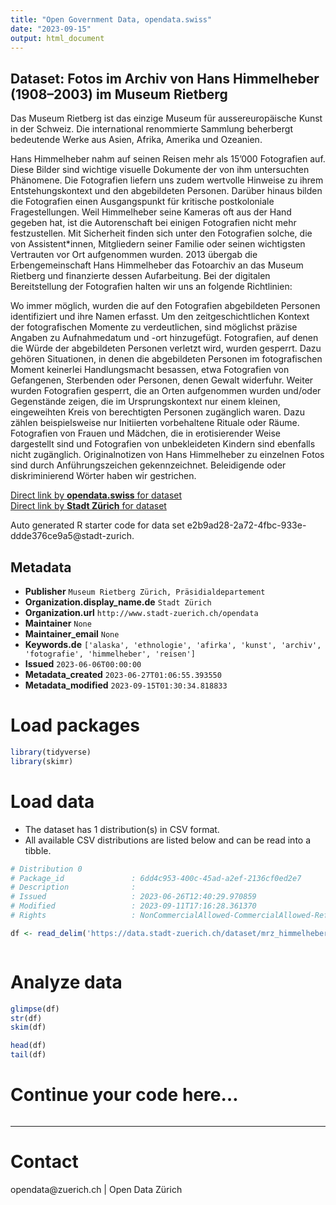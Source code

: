 ```yaml
---
title: "Open Government Data, opendata.swiss"
date: "2023-09-15"
output: html_document
---
```


## Dataset: Fotos im Archiv von Hans Himmelheber (1908–2003) im Museum Rietberg

Das Museum Rietberg ist das einzige Museum für aussereuropäische Kunst in der Schweiz. Die international renommierte Sammlung beherbergt bedeutende Werke aus Asien, Afrika, Amerika und Ozeanien.

Hans Himmelheber nahm auf seinen Reisen mehr als 15'000 Fotografien auf. Diese Bilder sind wichtige visuelle Dokumente der von ihm untersuchten Phänomene. Die Fotografien liefern uns zudem wertvolle Hinweise zu ihrem Entstehungskontext und den abgebildeten Personen. Darüber hinaus bilden die Fotografien einen Ausgangspunkt für kritische postkoloniale Fragestellungen. Weil Himmelheber seine Kameras oft aus der Hand gegeben hat, ist die Autorenschaft bei einigen Fotografien nicht mehr festzustellen. Mit Sicherheit finden sich unter den Fotografien solche, die von Assistent*innen, Mitgliedern seiner Familie  oder seinen wichtigsten Vertrauten vor Ort aufgenommen wurden.
2013 übergab die Erbengemeinschaft Hans Himmelheber das Fotoarchiv an das Museum Rietberg und finanzierte dessen Aufarbeitung. Bei der digitalen Bereitstellung der Fotografien halten wir uns an folgende Richtlinien:

Wo immer möglich, wurden die auf den Fotografien abgebildeten Personen identifiziert und ihre Namen erfasst.
Um den zeitgeschichtlichen Kontext der fotografischen Momente zu verdeutlichen, sind möglichst präzise Angaben zu Aufnahmedatum und -ort hinzugefügt.
Fotografien, auf denen die Würde der abgebildeten Personen verletzt wird, wurden gesperrt. Dazu gehören Situationen, in denen die abgebildeten Personen im fotografischen Moment keinerlei Handlungsmacht besassen, etwa Fotografien von Gefangenen, Sterbenden oder Personen, denen Gewalt widerfuhr.
Weiter wurden Fotografien gesperrt, die an Orten aufgenommen wurden und/oder Gegenstände zeigen, die im Ursprungskontext nur einem kleinen, eingeweihten Kreis von berechtigten Personen zugänglich waren. Dazu zählen beispielsweise nur Initiierten vorbehaltene Rituale oder Räume.
Fotografien von Frauen und Mädchen, die in erotisierender Weise dargestellt sind und Fotografien von unbekleideten Kindern sind ebenfalls nicht zugänglich.
Originalnotizen von Hans Himmelheber zu einzelnen Fotos sind durch Anführungszeichen gekennzeichnet. Beleidigende oder diskriminierend Wörter haben wir gestrichen.

[Direct link by **opendata.swiss** for dataset](https://opendata.swiss/de/dataset/fotos-im-archiv-von-hans-himmelheber-19082003-im-museum-rietberg)<br>
[Direct link by **Stadt Zürich** for dataset](https://data.stadt-zuerich.ch/dataset/mrz_himmelheber_fotos)

Auto generated R starter code for data set e2b9ad28-2a72-4fbc-933e-ddde376ce9a5@stadt-zurich.

## Metadata

- **Publisher** `Museum Rietberg Zürich, Präsidialdepartement`
- **Organization.display_name.de** `Stadt Zürich`
- **Organization.url** `http://www.stadt-zuerich.ch/opendata`
- **Maintainer** `None`
- **Maintainer_email** `None`
- **Keywords.de** `['alaska', 'ethnologie', 'afirka', 'kunst', 'archiv', 'fotografie', 'himmelheber', 'reisen']`
- **Issued** `2023-06-06T00:00:00`
- **Metadata_created** `2023-06-27T01:06:55.393550`
- **Metadata_modified** `2023-09-15T01:30:34.818833`


# Load packages

```r

library(tidyverse)
library(skimr)

```

# Load data

-   The dataset has 1 distribution(s) in CSV format.
-   All available CSV distributions are listed below and can be read into a tibble.

```r

# Distribution 0
# Package_id               : 6dd4c953-400c-45ad-a2ef-2136cf0ed2e7
# Description              : 
# Issued                   : 2023-06-26T12:40:29.970859
# Modified                 : 2023-09-11T17:16:28.361370
# Rights                   : NonCommercialAllowed-CommercialAllowed-ReferenceRequired

df <- read_delim('https://data.stadt-zuerich.ch/dataset/mrz_himmelheber_fotos/download/mrz_himmelheber_fotos.csv')



```

# Analyze data

```r

glimpse(df)
str(df)
skim(df)

head(df)
tail(df)

```

# Continue your code here...

```r

```

------------------------------------------------------------------------

# Contact

opendata@zuerich.ch | Open Data Zürich
